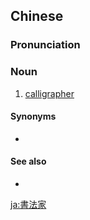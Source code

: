 {{also|书法家}}
==Chinese==
{{zh-forms|s=书法家|type=21}}

===Pronunciation===
{{zh-pron
|m=shūfǎjiā
|c=syu1 faat3 gaa1
|mn=su-hoat-ka
|cat=n
}}

===Noun===
{{zh-noun}}

# [[calligrapher]]

====Synonyms====
* {{zh-l|書家}}

====See also====
* {{zh-l|書法}}

{{zh-cat|Calligraphy|Occupations}}

[[ja:書法家]]